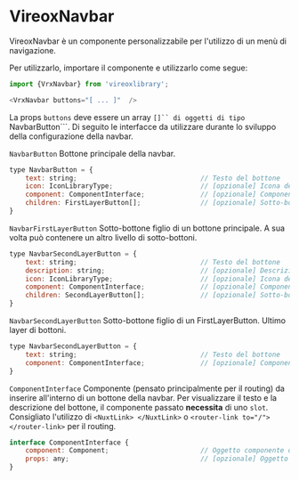
<Meta title="VrxNavbar/About" />

# VireoxNavbar

VireoxNavbar è un componente personalizzabile per l'utilizzo di un menù di navigazione.

Per utilizzarlo, importare il componente e utilizzarlo come segue:
```js
import {VrxNavbar} from 'vireoxlibrary';

<VrxNavbar buttons="[ ... ]"  />
```
La props ```buttons``` deve essere un array ```[]`` di oggetti di tipo ```NavbarButton```. Di seguito le interfacce da utilizzare durante lo sviluppo della configurazione della navbar.

```NavbarButton```
Bottone principale della navbar.

```js
type NavbarButton = {
    text: string;                               // Testo del bottone
    icon: IconLibraryType;                      // [opzionale] Icona del bottone
    component: ComponentInterface;              // [opzionale] Componente da inserire nel bottone
    children: FirstLayerButton[];               // [opzionale] Sotto-bottoni del bottone
}
```

```NavbarFirstLayerButton```
Sotto-bottone figlio di un bottone principale. A sua volta può contenere un altro livello di sotto-bottoni.

```js
type NavbarSecondLayerButton = {
    text: string;                               // Testo del bottone
    description: string;                        // [opzionale] Descrizione del bottone
    icon: IconLibraryType;                      // [opzionale] Icona del bottone
    component: ComponentInterface;              // [opzionale] Componente da inserire nel bottone
    children: SecondLayerButton[];              // [opzionale] Sotto-bottoni del bottone
}
```

```NavbarSecondLayerButton```
Sotto-bottone figlio di un FirstLayerButton. Ultimo layer di bottoni.

```js
type NavbarSecondLayerButton = {
    text: string;                               // Testo del bottone
    component: ComponentInterface;              // [opzionale] Componente da inserire nel bottone
}
```

```ComponentInterface```
Componente (pensato principalmente per il routing) da inserire all'interno di un bottone della navbar. Per visualizzare il testo e la descrizione del bottone, il componente passato **necessita** di uno ```slot```.
Consigliato l'utilizzo di ```<NuxtLink> </NuxtLink>``` o ```<router-link to="/"> </router-link>``` per il routing.
```js
interface ComponentInterface {
    component: Component;                       // Oggetto componente da inserire nel bottone
    props: any;                                 // [opzionale] Oggetto con le props da passare al componente
}
```